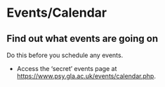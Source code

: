# Events/Calendar

## Find out what events are going on

Do this before you schedule any events.

* Access the 'secret' events page at <https://www.psy.gla.ac.uk/events/calendar.php>.

